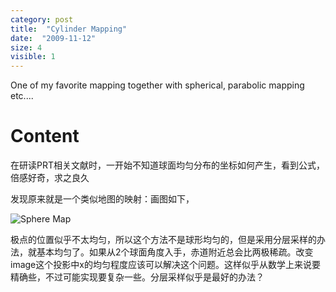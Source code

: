 ```yaml
---
category: post
title:  "Cylinder Mapping"
date:  "2009-11-12"
size: 4
visible: 1
---
```


One of my favorite mapping together with spherical, parabolic mapping etc....

# Content

在研读PRT相关文献时，一开始不知道球面均匀分布的坐标如何产生，看到公式，倍感好奇，求之良久


发现原来就是一个类似地图的映射：画图如下，


![Sphere Map](../images/blog/2009/mapping-sphere-cylinder.jpg)


极点的位置似乎不太均匀，所以这个方法不是球形均匀的，但是采用分层采样的办法，就基本均匀了。如果从2个球面角度入手，赤道附近总会比两极稀疏。改变image这个投影中x的均匀程度应该可以解决这个问题。这样似乎从数学上来说要精确些，不过可能实现要复杂一些。分层采样似乎是最好的办法？
